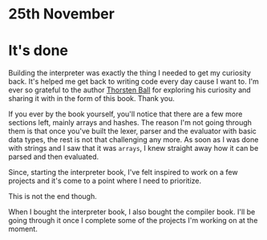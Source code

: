 # 25th November

# It's done

Building the interpreter was exactly the thing I needed to get my curiosity back. 
It's helped me get back to writing code every day cause I want to. I'm ever so grateful 
to the author [Thorsten Ball](https://twitter.com/thorstenball) for exploring his curiosity 
and sharing it with in the form of this book. Thank you.

If you ever by the book yourself, you'll notice that there are a few more sections left, 
mainly arrays and hashes. The reason I'm not going through them is that once you've built 
the lexer, parser and the evaluator with basic data types, the rest is not that challenging 
any more. As soon as I was done with strings and I saw that it was `arrays`, I knew straight 
away how it can be parsed and then evaluated.

Since, starting the interpreter book, I've felt inspired to work on a few projects and it's come 
to a point where I need to prioritize.

This is not the end though.

When I bought the interpreter book, I also bought the compiler book. I'll be going through it 
once I complete some of the projects I'm working on at the moment.
